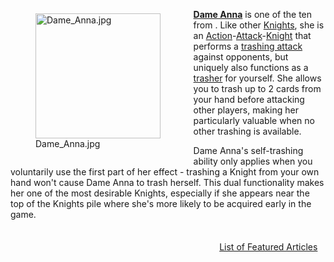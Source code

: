 <div style="float: left; margin: 0.5em 0.9em 0.4em 0;">[[File:Dame Anna.jpg|200px]]</div>

'''[[Dame Anna]]''' is one of the ten {{Card|Knights}} from {{Set|Dark Ages}}. Like other [[Knight]]s, she is an [[Action]]-[[Attack]]-[[Knight]] that performs a [[trashing attack]] against opponents, but uniquely also functions as a [[trasher]] for yourself. She allows you to trash up to 2 cards from your hand before attacking other players, making her particularly valuable when no other trashing is available.

Dame Anna's self-trashing ability only applies when you voluntarily use the first part of her effect - trashing a Knight from your own hand won't cause Dame Anna to trash herself. This dual functionality makes her one of the most desirable Knights, especially if she appears near the top of the Knights pile where she's more likely to be acquired early in the game.

<div style="float: right; margin: 0.5em 0.9em 0.4em 0;">[[List of Featured Articles]]</div>